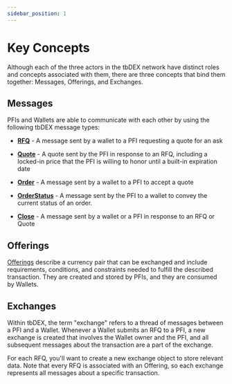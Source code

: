 ```yaml
---
sidebar_position: 1
---
```


# Key Concepts

Although each of the three actors in the tbDEX network have distinct roles and concepts associated with them, there are three concepts that bind them together: Messages, Offerings, and Exchanges.

## Messages

PFIs and Wallets are able to communicate with each other by using the following tbDEX message types:

* [**RFQ**](/tbdex/wallet/send-rfq) - A message sent by a wallet to a PFI requesting a quote for an ask

* [**Quote**](/tbdex/pfi/creating-quotes) - A quote sent by the PFI in response to an RFQ, including a locked-in price that the PFI is willing to honor until a built-in expiration date

* [**Order**](/tbdex/pfi/processing-orders) - A message sent by a wallet to a PFI to accept a quote

* [**OrderStatus**](/tbdex/pfi/processing-orders#provide-order-status) - A message sent by the PFI to a wallet to convey the current status of an order.

* [**Close**](/tbdex/pfi/processing-orders#close-the-order) - A message sent by a wallet or a PFI in response to an RFQ or Quote

## Offerings

[Offerings](/tbdex/pfi/creating-offerings) describe a currency pair that can be exchanged and include requirements, conditions, and constraints needed to fulfill the described transaction. 
They are created and stored by PFIs, and they are consumed by Wallets.

## Exchanges

Within tbDEX, the term "exchange" refers to a thread of messages between a PFI and a Wallet. Whenever a Wallet submits an RFQ to a PFI, a new exchange is created that involves the Wallet owner and the PFI, and all subsequent messages about the transaction are a part of the exchange.

For each RFQ, you'll want to create a new exchange object to store relevant data. Note that every RFQ is associated with an Offering, so each exchange represents all messages about a specific transaction.